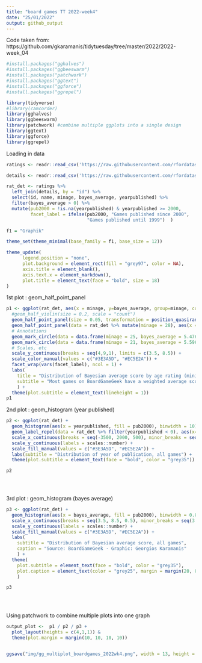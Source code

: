 ```yaml
---
title: "board games TT 2022-week4"
date: "25/01/2022"
output: github_output
---
```


Code taken from:
https://github.com/gkaramanis/tidytuesday/tree/master/2022/2022-week_04

```r

#install.packages("gghalves")
#install.packages("ggbeeswarm")
#install.packages("patchwork")
#install.packages("ggtext")
#install.packages("ggforce")
#install.packages("ggrepel")


```

```r
library(tidyverse)
#library(camcorder)
library(gghalves)
library(ggbeeswarm)
library(patchwork) #combine multiple ggplots into a single design
library(ggtext)
library(ggforce)
library(ggrepel)

```


Loading in data

```r


ratings <- readr::read_csv('https://raw.githubusercontent.com/rfordatascience/tidytuesday/master/data/2022/2022-01-25/ratings.csv')

details <- readr::read_csv('https://raw.githubusercontent.com/rfordatascience/tidytuesday/master/data/2022/2022-01-25/details.csv')

```

```r

rat_det <- ratings %>%
  left_join(details, by = "id") %>%
  select(id, name, minage, bayes_average, yearpublished) %>%
  filter(bayes_average > 0) %>%
  mutate(pub2000 = !is.na(yearpublished) & yearpublished >= 2000,
         facet_label = ifelse(pub2000, "Games published since 2000",
                              "Games published until 1999")  )

```



```r

f1 = "Graphik"

theme_set(theme_minimal(base_family = f1, base_size = 12))

theme_update(
      legend.position = "none",
      plot.background = element_rect(fill = "grey97", color = NA),
      axis.title = element_blank(),
      axis.text.x = element_markdown(),
      plot.title = element_text(face = "bold", size = 18)
)

```

1st plot : geom_half_point_panel

```r

p1 <- ggplot(rat_det, aes(x = minage, y=bayes_average, group=minage, color = pub2000)) +
  #geom_half_violin(size = 0.2, scale = "count")
  geom_half_point_panel(size = 0.05, transformation = position_quasirandom()) +
  geom_half_point_panel(data = rat_det %>% mutate(minage = 28), aes(x = minage, y = bayes_average, group = minage), size = 0.05, transformation = position_quasirandom()) + scale_x_continuous(limits = c(0,29), breaks = c(seq(0, 25, 5), 28), labels = c(seq(0, 25, 5), "**All ages")) +
  # Annotations
  geom_mark_circle(data = data.frame(minage = 25, bayes_average = 5.476, facet_label = "Games published since 2000"), aes(minage, bayes_average, label = "One game with\n minimum age 25 years"), label.fontsize = 8, color = "black", con.size = 0.25, size = 0.25, label.fontface = "plain") + 
  geom_mark_circle(data = data.frame(minage = 21, bayes_average = 5.596, facet_label = "Games published until 1999"), aes(minage, bayes_average, label = "One game with\nminimum age 21 years"), label.fontsize = 8, color = "black", con.size = 0.25, size = 0.25, label.fontface="plain", label.family = f1) + 
  # Scales, etc
  scale_y_continuous(breaks = seq(4,9,1), limits = c(3.5, 8.5)) +
  scale_color_manual(values = c("#3E3A5D", "#EC5E2A")) +
  facet_wrap(vars(facet_label), ncol = 1) +
  labs(
    title = "Distribution of Bayesian average score by age rating (minimum age)",
    subtitle = "Most games on BoardGameGeek have a weighted average score around 5.5, but games published\nsince 2000 tend to get higher scores"
    ) +
  theme(plot.subtitle = element_text(lineheight = 1))
p1


```
2nd plot : geom_histogram (year published)

```r

p2 <- ggplot(rat_det) +
  geom_histogram(aes(x = yearpublished, fill = pub2000), binwidth = 10) +
  geom_label_repel(data = rat_det %>% filter(yearpublished < 0), aes(x=yearpublished, y = 0, label = name), direction = "y", ylim = c(1000, 6000), family = f1, max.overlaps = Inf, size = 2.5, segment.size = 0.25, color = "grey20", label.padding = 0.2, label.size = NA) +
  scale_x_continuous(breaks = seq(-3500, 2000, 500), minor_breaks = seq(-3500, 2000, 100), labels = function(x) ifelse(x < 0, paste0(-x, " BC"), x))  +
  scale_y_continuous(labels = scales::number) +
  scale_fill_manual(values = c("#3E3A5D", "#EC5E2A")) +
  labs(subtitle = "Distribution of year of publication, all games") +
  theme(plot.subtitle = element_text(face = "bold", color = "grey35"))

p2


  

```
3rd plot : geom_histogram (bayes average)


```r


p3 <- ggplot(rat_det) +
  geom_histogram(aes(x = bayes_average, fill = pub2000), binwidth = 0.05) +
  scale_x_continuous(breaks = seq(3.5, 8.5, 0.5), minor_breaks = seq(3.5, 8.5, 0.1)) +
  scale_y_continuous(labels = scales::number) +
  scale_fill_manual(values = c("#3E3A5D", "#EC5E2A")) +
  labs(
    subtitle = "Distribution of Bayesian average score, all games",
    caption = "Source: BoardGameGeek · Graphic: Georgios Karamanis"
    ) +
  theme(
    plot.subtitle = element_text(face = "bold", color = "grey35"),
    plot.caption = element_text(color = "grey25", margin = margin(20, 0, 0, 0))
    )

p3

   
    

```

Using patchwork to combine multiple plots into one graph

```r

output_plot <-  p1 / p2 / p3 +
  plot_layout(heights = c(4,1,1)) &
  theme(plot.margin = margin(10, 10, 10, 10))


ggsave("img/gg_multiplot_boardgames_2022wk4.png", width = 13, height = 8, dpi = 300)


```

